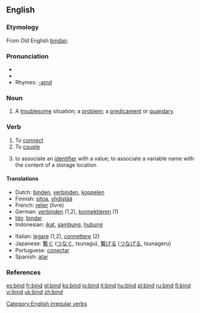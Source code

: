 ==English==

===Etymology===
From Old English [[bindan]].

===Pronunciation===
*{{IPA|/bʌɪnd/}}
*{{audio|en-us-bind.ogg|Audio (US)}}
*Rhymes: [[Rhymes:English:-aɪnd|-aɪnd]]

===Noun===
{{en-noun}}

#A [[troublesome]] situation; a [[problem]]; a [[predicament]] or [[quandary]].

===Verb===
{{en-verb|binds|binding|bound}}

# To [[connect]]
# To [[couple]]
# {{computing}} to associate an [[identifier]] with a value; to associate a variable name with the content of a storage location

====Translations====
{{top}}
*Dutch: [[binden]], [[verbinden]], [[koppelen]]
*Finnish: [[sitoa]], [[yhdistää]]
* French: [[relier]] (livre)
*German: [[verbinden]] (1,2), [[konnektieren]] (1)
*[[Ido]]: [[bindar]]
*Indonesian: [[ikat]], [[sambung]], [[hubung]]
{{mid}}
*Italian: [[legare]] (1,2), [[connettere]] (2)
*Japanese: [[繋ぐ]] ([[つなぐ]], tsunagu), [[繋げる]] ([[つなげる]], tsunageru)
*Portuguese: [[conectar]]
*Spanish: [[atar]]
{{bottom}}

===References===
{{R:Century 1911}}
{{R:Webster 1913}}

[[Category:English irregular verbs]]

[[es:bind]]
[[fr:bind]]
[[gl:bind]]
[[ko:bind]]
[[io:bind]]
[[it:bind]]
[[hu:bind]]
[[pl:bind]]
[[ru:bind]]
[[fi:bind]]
[[vi:bind]]
[[uk:bind]]
[[zh:bind]]